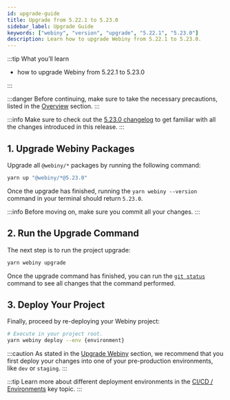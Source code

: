 ```yaml
---
id: upgrade-guide
title: Upgrade from 5.22.1 to 5.23.0
sidebar_label: Upgrade Guide
keywords: ["webiny", "version", "upgrade", "5.22.1", "5.23.0"]
description: Learn how to upgrade Webiny from 5.22.1 to 5.23.0.
---
```


:::tip What you’ll learn

- how to upgrade Webiny from 5.22.1 to 5.23.0

:::

:::danger
Before continuing, make sure to take the necessary precautions, listed in the [Overview](/docs/how-to-guides/upgrade-webiny#-precaution-measures) section.
:::

:::info
Make sure to check out the [5.23.0 changelog](/docs/release-notes/5.23.0/changelog) to get familiar with all the changes introduced in this release.
:::

## 1. Upgrade Webiny Packages

Upgrade all `@webiny/*` packages by running the following command:

```bash
yarn up "@webiny/*@5.23.0"
```

Once the upgrade has finished, running the `yarn webiny --version` command in your terminal should return `5.23.0`.

:::info
Before moving on, make sure you commit all your changes.
:::

## 2. Run the Upgrade Command

The next step is to run the project upgrade:

```bash
yarn webiny upgrade
```

Once the upgrade command has finished, you can run the [`git status`](https://git-scm.com/docs/git-status) command to see all changes that the command performed.

## 3. Deploy Your Project

Finally, proceed by re-deploying your Webiny project:

```bash
# Execute in your project root.
yarn webiny deploy --env {environment}
```

:::caution
As stated in the [Upgrade Webiny](/docs/how-to-guides/upgrade-webiny#pre-production-environments-first) section, we recommend that you first deploy your changes into one of your pre-production environments, like `dev` or `staging`.
:::

:::tip
Learn more about different deployment environments in the [CI/CD / Environments](/docs/key-topics/ci-cd/environments) key topic.
:::
